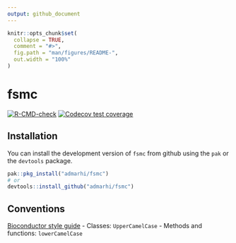 ```yaml
---
output: github_document
---
```


<!-- README.md is generated from README.Rmd. Please edit that file -->

```r
knitr::opts_chunk$set(
  collapse = TRUE,
  comment = "#>",
  fig.path = "man/figures/README-",
  out.width = "100%"
)
```

# fsmc

<!-- badges: start -->
[![R-CMD-check](https://github.com/admarhi/fsmc/actions/workflows/R-CMD-check.yaml/badge.svg)](https://github.com/admarhi/fsmc/actions/workflows/R-CMD-check.yaml)
[![Codecov test coverage](https://codecov.io/gh/admarhi/fsmc/branch/main/graph/badge.svg)](https://codecov.io/gh/admarhi/fsmc?branch=main)
<!-- badges: end -->


## Installation

You can install the development version of `fsmc` from github using the `pak` or the `devtools` package.

```r
pak::pkg_install("admarhi/fsmc")
# or
devtools::install_github("admarhi/fsmc")
```


## Conventions
[Bioconductor style guide](https://contributions.bioconductor.org/r-code.html#r-code)
- Classes: `UpperCamelCase`
- Methods and functions: `lowerCamelCase`

